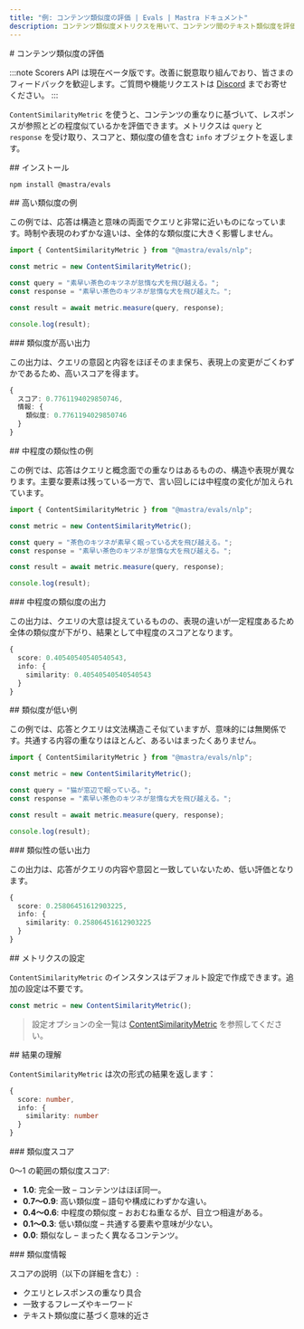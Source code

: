 ```yaml
---
title: "例: コンテンツ類似度の評価 | Evals | Mastra ドキュメント"
description: コンテンツ類似度メトリクスを用いて、コンテンツ間のテキスト類似度を評価する例。
---
```


<div id="content-similarity-evaluation">
  # コンテンツ類似度の評価
</div>

:::note
Scorers API は現在ベータ版です。改善に鋭意取り組んでおり、皆さまのフィードバックを歓迎します。ご質問や機能リクエストは [Discord](https://discord.gg/mastra) までお寄せください。
:::

`ContentSimilarityMetric` を使うと、コンテンツの重なりに基づいて、レスポンスが参照とどの程度似ているかを評価できます。メトリクスは `query` と `response` を受け取り、スコアと、類似度の値を含む `info` オブジェクトを返します。

<div id="installation">
  ## インストール
</div>

```bash copy
npm install @mastra/evals
```


<div id="high-similarity-example">
  ## 高い類似度の例
</div>

この例では、応答は構造と意味の両面でクエリと非常に近いものになっています。時制や表現のわずかな違いは、全体的な類似度に大きく影響しません。

```typescript title="src/example-high-similarity.ts" showLineNumbers copy
import { ContentSimilarityMetric } from "@mastra/evals/nlp";

const metric = new ContentSimilarityMetric();

const query = "素早い茶色のキツネが怠惰な犬を飛び越える。";
const response = "素早い茶色のキツネが怠惰な犬を飛び越えた。";

const result = await metric.measure(query, response);

console.log(result);
```


<div id="high-similarity-output">
  ### 類似度が高い出力
</div>

この出力は、クエリの意図と内容をほぼそのまま保ち、表現上の変更がごくわずかであるため、高いスコアを得ます。

```typescript
{
  スコア: 0.7761194029850746,
  情報: {
    類似度: 0.7761194029850746
  }
}
```


<div id="moderate-similarity-example">
  ## 中程度の類似性の例
</div>

この例では、応答はクエリと概念面での重なりはあるものの、構造や表現が異なります。主要な要素は残っている一方で、言い回しには中程度の変化が加えられています。

```typescript title="src/example-moderate-similarity.ts" showLineNumbers copy
import { ContentSimilarityMetric } from "@mastra/evals/nlp";

const metric = new ContentSimilarityMetric();

const query = "茶色のキツネが素早く眠っている犬を飛び越える。";
const response = "素早い茶色のキツネが怠惰な犬を飛び越える。";

const result = await metric.measure(query, response);

console.log(result);
```


<div id="moderate-similarity-output">
  ### 中程度の類似度の出力
</div>

この出力は、クエリの大意は捉えているものの、表現の違いが一定程度あるため全体の類似度が下がり、結果として中程度のスコアとなります。

```typescript
{
  score: 0.40540540540540543,
  info: {
    similarity: 0.40540540540540543
  }
}
```


<div id="low-similarity-example">
  ## 類似度が低い例
</div>

この例では、応答とクエリは文法構造こそ似ていますが、意味的には無関係です。共通する内容の重なりはほとんど、あるいはまったくありません。

```typescript title="src/example-low-similarity.ts" showLineNumbers copy
import { ContentSimilarityMetric } from "@mastra/evals/nlp";

const metric = new ContentSimilarityMetric();

const query = "猫が窓辺で眠っている。";
const response = "素早い茶色のキツネが怠惰な犬を飛び越える。";

const result = await metric.measure(query, response);

console.log(result);
```


<div id="low-similarity-output">
  ### 類似性の低い出力
</div>

この出力は、応答がクエリの内容や意図と一致していないため、低い評価となります。

```typescript
{
  score: 0.25806451612903225,
  info: {
    similarity: 0.25806451612903225
  }
}
```


<div id="metric-configuration">
  ## メトリクスの設定
</div>

`ContentSimilarityMetric` のインスタンスはデフォルト設定で作成できます。追加の設定は不要です。

```typescript showLineNumbers copy
const metric = new ContentSimilarityMetric();
```

> 設定オプションの全一覧は [ContentSimilarityMetric](/reference/evals/content-similarity) を参照してください。


<div id="understanding-the-results">
  ## 結果の理解
</div>

`ContentSimilarityMetric` は次の形式の結果を返します：

```typescript
{
  score: number,
  info: {
    similarity: number
  }
}
```


<div id="similarity-score">
  ### 類似度スコア
</div>

0〜1 の範囲の類似度スコア:

- **1.0**: 完全一致 – コンテンツはほぼ同一。
- **0.7〜0.9**: 高い類似度 – 語句や構成にわずかな違い。
- **0.4〜0.6**: 中程度の類似度 – おおむね重なるが、目立つ相違がある。
- **0.1〜0.3**: 低い類似度 – 共通する要素や意味が少ない。
- **0.0**: 類似なし – まったく異なるコンテンツ。

<div id="similarity-info">
  ### 類似度情報
</div>

スコアの説明（以下の詳細を含む）:

- クエリとレスポンスの重なり具合
- 一致するフレーズやキーワード
- テキスト類似度に基づく意味的近さ

<GithubLink
  outdated={true}
  marginTop="mt-16"
  link="https://github.com/mastra-ai/mastra/blob/main/examples/basics/evals/content-similarity"
/>